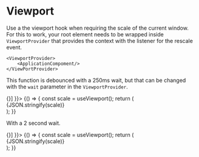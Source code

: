 

<Meta title="Hooks/Viewport"/>

# Viewport

Use a the viewport hook when requiring the scale of the current window.  For this
to work, your root element needs to be wrapped inside `ViewportProvider` that
provides the context with the listener for the rescale event.

```
<ViewportProvider>
    <ApplicationCompoment/>
</ViewPortProvider>
```

This function is debounced with a 250ms wait, but that can be changed with the
`wait` parameter in the `ViewportProvider`.

<Preview>
    <Story name="Basic" parameters={{ decorators: [(Story) => <ViewportProvider>{<Story/>}</ViewportProvider>] }}>
        {() => {
            const scale = useViewport();
            return (<div>{JSON.stringify(scale)}</div>);
        }}
    </Story>
</Preview>

With a 2 second wait.

<Preview>
    <Story name="With Wait" parameters={{ decorators: [(Story) => <ViewportProvider wait={2000}>{<Story/>}</ViewportProvider>] }}>
        {() => {
            const scale = useViewport();
            return (<div>{JSON.stringify(scale)}</div>);
        }}
    </Story>
</Preview>